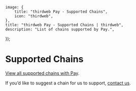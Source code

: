 
	image: {
		title: "thirdweb Pay - Supported Chains",
		icon: "thirdweb",
	},
	title: "thirdweb Pay - Supported Chains | thirdweb",
	description: "List of chains supported by Pay.",
});

# Supported Chains

[View all supported chains with Pay](https://thirdweb.com/chainlist?service=pay).

If you’d like to suggest a chain for us to support, [contact us](https://thirdweb.com/contact-us).
